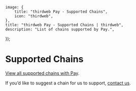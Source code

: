 
	image: {
		title: "thirdweb Pay - Supported Chains",
		icon: "thirdweb",
	},
	title: "thirdweb Pay - Supported Chains | thirdweb",
	description: "List of chains supported by Pay.",
});

# Supported Chains

[View all supported chains with Pay](https://thirdweb.com/chainlist?service=pay).

If you’d like to suggest a chain for us to support, [contact us](https://thirdweb.com/contact-us).
